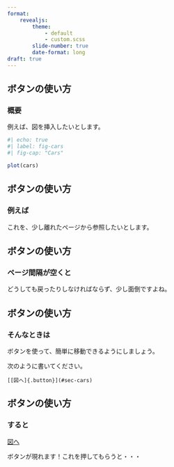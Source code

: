 ```yaml
---
format: 
    revealjs: 
        theme: 
            - default
            - custom.scss
        slide-number: true
        date-format: long
draft: true
---
```


## ボタンの使い方

### 概要 {#sec-cars}

例えば、図を挿入したいとします。

```r
#| echo: true
#| label: fig-cars
#| fig-cap: "Cars"

plot(cars)
```

## ボタンの使い方

### 例えば

これを、少し離れたページから参照したいとします。

## ボタンの使い方

### ページ間隔が空くと

どうしても戻ったりしなければならず、少し面倒ですよね。

## ボタンの使い方

### そんなときは

ボタンを使って、簡単に移動できるようにしましょう。

次のように書いてください。

`[[図へ]{.button}](#sec-cars)`

## ボタンの使い方

### すると {#sec-back}

[[図へ]{.button}](#sec-cars)

ボタンが現れます！これを押してもらうと・・・